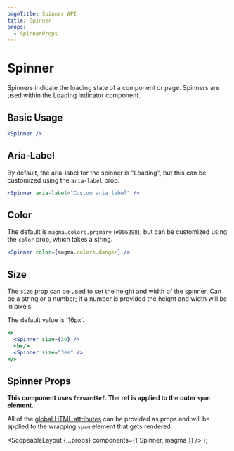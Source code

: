 ```yaml
---
pageTitle: Spinner API
title: Spinner
props:
  - SpinnerProps
---
```



# Spinner

Spinners indicate the loading state of a component or page. Spinners are used within the <Link to="/api/loading-indicator">Loading Indicator</Link> component.

## Basic Usage

```.jsx
<Spinner />
```

## Aria-Label

By default, the aria-label for the spinner is "Loading", but this can be customized using the `aria-label` prop.

```.jsx
<Spinner aria-label="Custom aria label" />
```

## Color

The default is `magma.colors.primary` (`#006298`), but can be customized using the `color` prop, which takes a string.

```.jsx
<Spinner color={magma.colors.danger} />
```

## Size

The `size` prop can be used to set the height and width of the spinner. Can be a string or a number; if a number is provided the height and width will be in pixels.

The default value is '16px'.

```.jsx
<>
  <Spinner size={30} />
  <br/>
  <Spinner size="3em" />
</>
```

## Spinner Props

**This component uses `forwardRef`. The ref is applied to the outer `span` element.**

All of the [global HTML attributes](https://developer.mozilla.org/en-US/docs/Web/HTML/Global_attributes) can be provided as props and will be applied to the wrapping `span` element that gets rendered.

<SpinnerProps />

  <ScopeableLayout {...props} components={{ Spinner, magma }} />
);
